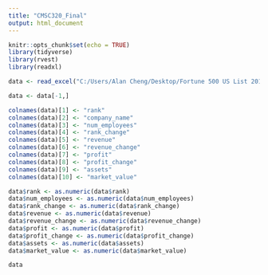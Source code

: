 ---
title: "CMSC320_Final"
output: html_document
---

```{r setup, include=FALSE}
knitr::opts_chunk$set(echo = TRUE)
library(tidyverse)
library(rvest)
library(readxl)
```

```{r step_1}
data <- read_excel("C:/Users/Alan Cheng/Desktop/Fortune 500 US List 2019_Someka V1.xlsx", skip = 6)

data <- data[-1,]

colnames(data)[1] <- "rank"
colnames(data)[2] <- "company_name"
colnames(data)[3] <- "num_employees"
colnames(data)[4] <- "rank_change"
colnames(data)[5] <- "revenue"
colnames(data)[6] <- "revenue_change"
colnames(data)[7] <- "profit"
colnames(data)[8] <- "profit_change"
colnames(data)[9] <- "assets"
colnames(data)[10] <- "market_value"

data$rank <- as.numeric(data$rank)
data$num_employees <- as.numeric(data$num_employees)
data$rank_change <- as.numeric(data$rank_change)
data$revenue <- as.numeric(data$revenue)
data$revenue_change <- as.numeric(data$revenue_change)
data$profit <- as.numeric(data$profit)
data$profit_change <- as.numeric(data$profit_change)
data$assets <- as.numeric(data$assets)
data$market_value <- as.numeric(data$market_value)

data
```